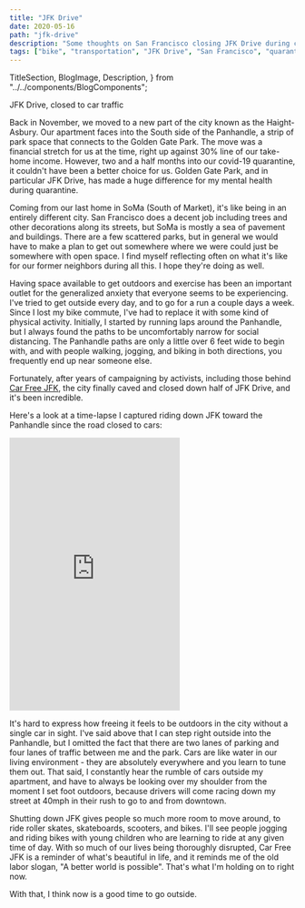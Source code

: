 ```yaml
---
title: "JFK Drive"
date: 2020-05-16
path: "jfk-drive"
description: "Some thoughts on San Francisco closing JFK Drive during coronavirus"
tags: ["bike", "transportation", "JFK Drive", "San Francisco", "quarantine", "coronavirus"]
---
```


  TitleSection,
  BlogImage,
  Description,
} from "../../components/BlogComponents";

<BlogImage src={jfkDrive}>JFK Drive, closed to car traffic</BlogImage>

Back in November, we moved to a new part of the city known as the Haight-Asbury. Our apartment faces into the South side of the Panhandle, a strip of park space that connects to the Golden Gate Park. The move was a financial stretch for us at the time, right up against 30% line of our take-home income. However, two and a half months into our covid-19 quarantine, it couldn't have been a better choice for us. Golden Gate Park, and in particular JFK Drive, has made a huge difference for my mental health during quarantine.

Coming from our last home in SoMa (South of Market), it's like being in an entirely different city. San Francisco does a decent job including trees and other decorations along its streets, but SoMa is mostly a sea of pavement and buildings. There are a few scattered parks, but in general we would have to make a plan to get out somewhere where we were could just be somewhere with open space. I find myself reflecting often on what it's like for our former neighbors during all this. I hope they're doing as well.

Having space available to get outdoors and exercise has been an important outlet for the generalized anxiety that everyone seems to be experiencing. I've tried to get outside every day, and to go for a run a couple days a week. Since I lost my bike commute, I've had to replace it with some kind of physical activity. Initially, I started by running laps around the Panhandle, but I always found the paths to be uncomfortably narrow for social distancing. The Panhandle paths are only a little over 6 feet wide to begin with, and with people walking, jogging, and biking in both directions, you frequently end up near someone else.

Fortunately, after years of campaigning by activists, including those behind [Car Free JFK](https://carfreejfk.weebly.com/), the city finally caved and closed down half of JFK Drive, and it's been incredible.

Here's a look at a time-lapse I captured riding down JFK toward the Panhandle since the road closed to cars:

<iframe
  src="https://player.vimeo.com/video/419386663"
  width="auto"
  maxWidth="640"
  height="480"
  frameborder="0"
  allow="autoplay; fullscreen"
  allowFullscreen
  style={{maxWidth: "100%"}}
></iframe>

It's hard to express how freeing it feels to be outdoors in the city without a single car in sight. I've said above that I can step right outside into the Panhandle, but I omitted the fact that there are two lanes of parking and four lanes of traffic between me and the park. Cars are like water in our living environment - they are absolutely everywhere and you learn to tune them out. That said, I constantly hear the rumble of cars outside my apartment, and have to always be looking over my shoulder from the moment I set foot outdoors, because drivers will come racing down my street at 40mph in their rush to go to and from downtown.

Shutting down JFK gives people so much more room to move around, to ride roller skates, skateboards, scooters, and bikes. I'll see people jogging and riding bikes with young children who are learning to ride at any given time of day. With so much of our lives being thoroughly disrupted, Car Free JFK is a reminder of what's beautiful in life, and it reminds me of the old labor slogan, "A better world is possible". That's what I'm holding on to right now.

With that, I think now is a good time to go outside.
